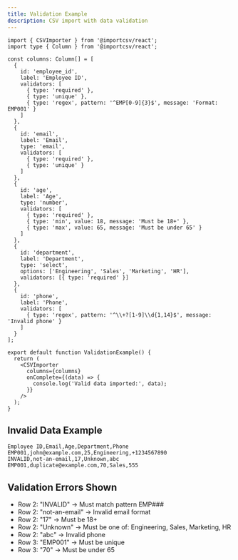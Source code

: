 ```yaml
---
title: Validation Example
description: CSV import with data validation
---
```


```tsx
import { CSVImporter } from '@importcsv/react';
import type { Column } from '@importcsv/react';

const columns: Column[] = [
  {
    id: 'employee_id',
    label: 'Employee ID',
    validators: [
      { type: 'required' },
      { type: 'unique' },
      { type: 'regex', pattern: '^EMP[0-9]{3}$', message: 'Format: EMP001' }
    ]
  },
  {
    id: 'email',
    label: 'Email',
    type: 'email',
    validators: [
      { type: 'required' },
      { type: 'unique' }
    ]
  },
  {
    id: 'age',
    label: 'Age',
    type: 'number',
    validators: [
      { type: 'required' },
      { type: 'min', value: 18, message: 'Must be 18+' },
      { type: 'max', value: 65, message: 'Must be under 65' }
    ]
  },
  {
    id: 'department',
    label: 'Department',
    type: 'select',
    options: ['Engineering', 'Sales', 'Marketing', 'HR'],
    validators: [{ type: 'required' }]
  },
  {
    id: 'phone',
    label: 'Phone',
    validators: [
      { type: 'regex', pattern: '^\\+?[1-9]\\d{1,14}$', message: 'Invalid phone' }
    ]
  }
];

export default function ValidationExample() {
  return (
    <CSVImporter
      columns={columns}
      onComplete={(data) => {
        console.log('Valid data imported:', data);
      }}
    />
  );
}
```

## Invalid Data Example

```csv
Employee ID,Email,Age,Department,Phone
EMP001,john@example.com,25,Engineering,+1234567890
INVALID,not-an-email,17,Unknown,abc
EMP001,duplicate@example.com,70,Sales,555
```

## Validation Errors Shown

- Row 2: "INVALID" → Must match pattern EMP###
- Row 2: "not-an-email" → Invalid email format
- Row 2: "17" → Must be 18+
- Row 2: "Unknown" → Must be one of: Engineering, Sales, Marketing, HR
- Row 2: "abc" → Invalid phone
- Row 3: "EMP001" → Must be unique
- Row 3: "70" → Must be under 65